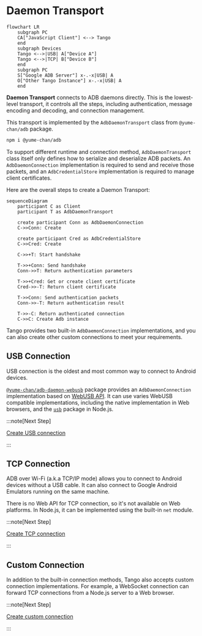 # Daemon Transport

```mermaid
flowchart LR
    subgraph PC
    CA["JavaScript Client"] <--> Tango
    end
    subgraph Devices
    Tango <-->|USB| A["Device A"]
    Tango <-->|TCP| B["Device B"]
    end
    subgraph PC
    S["Google ADB Server"] x-.-x|USB| A
    O["Other Tango Instance"] x-.-x|USB| A
    end
```

**Daemon Transport** connects to ADB daemons directly. This is the lowest-level transport, it controls all the steps, including authentication, message encoding and decoding, and connection management.

This transport is implemented by the `AdbDaemonTransport` class from `@yume-chan/adb` package.

```sh npm2yarn
npm i @yume-chan/adb
```

To support different runtime and connection method, `AdbDaemonTransport` class itself only defines how to serialize and deserialize ADB packets. An `AdbDaemonConnection` implementation is required to send and receive those packets, and an `AdbCredentialStore` implementation is required to manage client certificates.

Here are the overall steps to create a Daemon Transport:

```mermaid
sequenceDiagram
    participant C as Client
    participant T as AdbDaemonTransport

    create participant Conn as AdbDaemonConnection
    C->>Conn: Create

    create participant Cred as AdbCredentialStore
    C->>Cred: Create

    C->>+T: Start handshake

    T->>+Conn: Send handshake
    Conn->>T: Return authentication parameters

    T->>+Cred: Get or create client certificate
    Cred->>-T: Return client certificate

    T->>Conn: Send authentication packets
    Conn->>-T: Return authentication result

    T->>-C: Return authenticated connection
    C->>C: Create Adb instance
```

Tango provides two built-in `AdbDaemonConnection` implementations, and you can also create other custom connections to meet your requirements.

## USB Connection

USB connection is the oldest and most common way to connect to Android devices.

[`@yume-chan/adb-daemon-webusb`](https://www.npmjs.com/package/@yume-chan/adb-daemon-webusb) package provides an `AdbDaemonConnection` implementation based on [WebUSB API](https://developer.mozilla.org/en-US/docs/Web/API/WebUSB_API). It can use varies WebUSB compatible implementations, including the native implementation in Web browsers, and the [`usb`](https://www.npmjs.com/package/usb) package in Node.js.

:::note[Next Step]

[Create USB connection](./usb/device-manager.mdx)

:::

## TCP Connection

ADB over Wi-Fi (a.k.a TCP/IP mode) allows you to connect to Android devices without a USB cable. It can also connect to Google Android Emulators running on the same machine.

There is no Web API for TCP connection, so it's not available on Web platforms. In Node.js, it can be implemented using the built-in `net` module.

:::note[Next Step]

[Create TCP connection](./tcp/enable.mdx)

:::

## Custom Connection

In addition to the built-in connection methods, Tango also accepts custom connection implementations. For example, a WebSocket connection can forward TCP connections from a Node.js server to a Web browser.

:::note[Next Step]

[Create custom connection](./custom-connection.mdx)

:::
